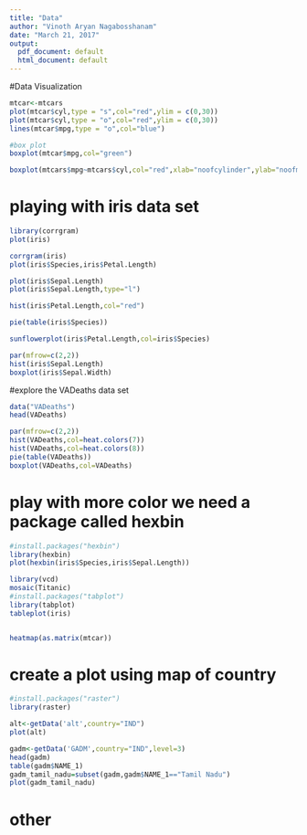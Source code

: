 ---
title: "Data"
author: "Vinoth Aryan Nagabosshanam"
date: "March 21, 2017"
output:
  pdf_document: default
  html_document: default
---

#Data Visualization 
```{r}

mtcar<-mtcars
plot(mtcar$cyl,type = "s",col="red",ylim = c(0,30))
plot(mtcar$cyl,type = "o",col="red",ylim = c(0,30))
lines(mtcar$mpg,type = "o",col="blue")

#box plot
boxplot(mtcar$mpg,col="green")

boxplot(mtcars$mpg~mtcars$cyl,col="red",xlab="noofcylinder",ylab="noofmiles",main="car milage")
```
# playing with iris data set
```{r}
library(corrgram)
plot(iris)

corrgram(iris)
plot(iris$Species,iris$Petal.Length)

plot(iris$Sepal.Length)
plot(iris$Sepal.Length,type="l")

hist(iris$Petal.Length,col="red")

pie(table(iris$Species))

sunflowerplot(iris$Petal.Length,col=iris$Species)  

par(mfrow=c(2,2))
hist(iris$Sepal.Length)
boxplot(iris$Sepal.Width)

```

#explore the VADeaths data set
```{r}
data("VADeaths")
head(VADeaths)

par(mfrow=c(2,2))
hist(VADeaths,col=heat.colors(7))
hist(VADeaths,col=heat.colors(8))
pie(table(VADeaths))
boxplot(VADeaths,col=VADeaths)
```


# play with more color we need a package called hexbin
```{r}
#install.packages("hexbin")
library(hexbin)
plot(hexbin(iris$Species,iris$Sepal.Length))

library(vcd)
mosaic(Titanic)
#install.packages("tabplot")
library(tabplot)
tableplot(iris)


heatmap(as.matrix(mtcar))
```

# create a plot using map of country
```{r}
#install.packages("raster")
library(raster)

alt<-getData('alt',country="IND")
plot(alt)

gadm<-getData('GADM',country="IND",level=3)
head(gadm)
table(gadm$NAME_1)
gadm_tamil_nadu=subset(gadm,gadm$NAME_1=="Tamil Nadu")
plot(gadm_tamil_nadu)
```

# other
